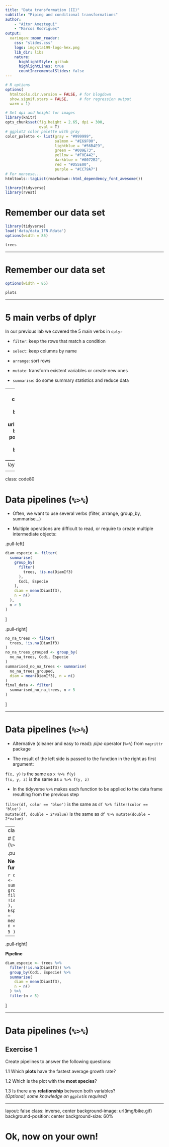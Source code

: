 ```yaml
---
title: "Data transformation (II)"
subtitle: "Piping and conditional transformations"
author: 
    - "Aitor Ameztegui"
    - "Marcos Rodrigues"
output:
  xaringan::moon_reader:
    css: "slides.css"
    logo: img/sta199-logo-hex.png
    lib_dir: libs
    nature:
      highlightStyle: github
      highlightLines: true
      countIncrementalSlides: false
---
```


```r
# R options
options(
  htmltools.dir.version = FALSE, # for blogdown
  show.signif.stars = FALSE,     # for regression output
  warm = 1)

# Set dpi and height for images
library(knitr)
opts_chunk$set(fig.height = 2.65, dpi = 300,
               eval = T) 
# ggplot2 color palette with gray
color_palette <- list(gray = "#999999", 
                      salmon = "#E69F00", 
                      lightblue = "#56B4E9", 
                      green = "#009E73", 
                      yellow = "#F0E442", 
                      darkblue = "#0072B2", 
                      red = "#D55E00", 
                      purple = "#CC79A7")
# For nonsese...
htmltools::tagList(rmarkdown::html_dependency_font_awesome())
```


```r
library(tidyverse)
library(rvest)
```


# Remember our data set

```r
library(tidyverse)
load('data/data_IFN.Rdata')
options(width = 85)
```

```r
trees
```

---

# Remember our data set

```r
options(width = 85)
```

```r
plots
```

---

# 5 main verbs of dplyr

In our previous lab we covered the 5 main verbs in `dplyr`

  - `filter`: keep the rows that match a condition
  
  - `select`: keep columns by name
  
  - `arrange`: sort rows
  
  - `mutate`: transform existent variables or create new ones
  
  - `summarise`: do some summary statistics and reduce data


---
layout: false
class: inverse, center
background-image: url(img/pipe.png)
background-position: middle, center
background-size: 40% 

# pipes

---
layout: true

<div class="tweaked-header" style="background-image: url(img/pipe.png)"></div>

---

class: code80

# Data pipelines (`%>%`)

  - Often, we want to use several verbs (filter, arrange, group_by, summarise...)

  - Multiple operations are difficult to read, or require to create multiple intermediate
    objects:

.pull-left[

```r
diam_especie <- filter(
  summarise(
    group_by(
      filter(
        trees, !is.na(DiamIf3)
      ),
      Codi, Especie
    ),
    diam = mean(DiamIf3),
    n = n()
  ),
  n > 5
)
```

]

.pull-right[

```r
no_na_trees <- filter(
  trees, !is.na(DiamIf3)
)
no_na_trees_grouped <- group_by(
  no_na_trees, Codi, Especie
)
summarised_no_na_trees <- summarise(
  no_na_trees_grouped,
  diam = mean(DiamIf3), n = n()
)
final_data <- filter(
  summarised_no_na_trees, n > 5
)
```

]

---

# Data pipelines (`%>%`)

  - Alternative (cleaner and easy to read): *pipe* operator (`%>%`) from `magrittr` package
  
  - The result of the left side is passed to the function in the right as first argument:
  
  `f(x, y)` is the same as `x %>% f(y)`  
  `f(x, y, z)` is the same as `x %>% f(y, z)`

  - In the tidyverse `%>%` makes each function to be applied to the data frame resulting
    from the previous step
  
  `filter(df, color == 'blue')` is the same as `df %>% filter(color == 'blue')`  
  `mutate(df, double = 2*value)` is the same as `df %>% mutate(double = 2*value)`

---
class: code80

# Data pipelines (`%>%`)

.pull-left[

**Nested functions**

```r
diam_especie <- filter(
  summarise(
    group_by(
      filter(
        trees, !is.na(DiamIf3)
      ),
      Codi, Especie
    ),
    diam = mean(DiamIf3),
    n = n()
  ),
  n > 5
)
```
]

--

.pull-right[

**Pipeline**

```r
diam_especie <- trees %>%
  filter(!is.na(DiamIf3)) %>%
  group_by(Codi, Especie) %>%
  summarise(
    diam = mean(DiamIf3),
    n = n()
  ) %>%
  filter(n > 5)
```

]

---

# Data pipelines (`%>%`)

## Exercise 1

Create pipelines to answer the following questions:

  1.1 Which **plots** have the fastest average growth rate?
  
  1.2 Which is the plot with the **most species**?
  
  1.3 Is there any **relationship** between both variables? <br>
  *(Optional, some knowledge on `ggplot`is required)*

---

layout: false 
class: inverse, center
background-image: url(img/bike.gif)
background-position: center
background-size: 60%

# Ok, now on your own!
